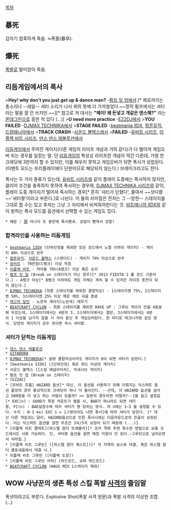 [[목차]]

== 暴死 ==
갑자기 참혹하게 죽음. ≒폭졸(暴卒).

== 爆死 ==
[[폭발]]로 말미암아 죽음.

== 리듬게임에서의 폭사 ==
>'''Hey! why don't you just get up & dance man?''' -[[펌프 잇 업]]에서 [* 제로까지는 총소리나 --레알-- 셔터 소리가 나서 위의 뜻에 더 가까웠었다.~~정작 펌프에서는 셔터라는 말을 잘 안 쓰지만.~~][* 참고로 저 대사는 '''"헤이! 왜 돈넣고 개같은 댄스해?"''' 라는 [[몬데그린]]으로 흥한 적 있다 (...)]
>'''U need more practice''' -[[EZ2DJ]]에서
>'''YOU FAILED''' -[[DJMAX TECHNIKA]]에서
>'''STAGE FAILED''' -[[beatmania IIDX]], [[팝픈뮤직]], [[드럼매니아]]에서
>'''TRACK CRASH''' -[[사운드 볼텍스]]에서
>'''FAILED''' -[[유비트 시리즈]], [[리플렉 비트 시리즈]], [[댄스 댄스 레볼루션]]에서

[[리듬게임]]에서 주어진 게이지(다른 게임의 라이프 개념과 거의 같다)가 다 떨어져 게임오버 되는 경우를 일컫는 말. 단 [[리듬게임]]의 특성상 라이프란 개념이 약간 다른데, 가령 한 크레딧에 3판까지 할 수 있지만, 이를 채우지 못하고 게임오버가 되면 폭사가 성립된다.(이벤트 모드는 프리플레이에다 단판이므로 해당되지 않는다.) 브레이크라고도 한다.

폭사는 두 가지 종류가 있는데, [[유비트 시리즈]]와 같이 플레이 도중에는 폭사하지 않지만, 클리어 조건을 충족하지 못하여 폭사하는 경우와, [[DJMAX TECHNIKA 시리즈]]와 같이, 플레이 도중 게이지가 떨어져 즉사하는 경우[* 흔히 '셔터가 닫혔다', 줄여서 ~~샷다꽝~~'셔터쾅'이라고 부른다.]로 나뉜다. 이 둘의 차이점은 전자는 그 --망한-- 스테이지를 그대로 할 수는 있고 후자는 그냥 그 자리에서 비켜줘야한다는 것. [[비트매니아 IIDX]]와 같이 원하는 폭사 모드를 옵션에서 선택할 수 있는 게임도 있다.

 * 예문 : [[冥]] 어나더 또 중반에 폭사했네. 성질이 뻗쳐서 정말!

=== 합격라인을 사용하는 리듬게임 ===
 * [[beatmania IIDX]] (단위인정을 제외한 모든 모드에서 노멀 이하의 게이지) - 게이지 80% 이상으로 완주
 * [[팝픈뮤직]], [[사운드 볼텍스]] (스탠다드) - 게이지 70% 이상으로 완주
 * [[유비트]] - 70만점(C랭크) 이상 득점
 * [[리플렉 비트]] - 처리율 70%(A랭크) 이상 혹은 승리
 * [[펌프 잇 업]] (Break on 스테이지가 아닌 경우)[* 2013 FIESTA 2 풀 모드 기준이다.] - A랭크 이상[* B랭크 이하여도 게임 자체는 계속 할 수 있지만 라이프 충전이 되지 않는다.]
 * [[DJMAX TECHNIKA]] (최종 스테이지를 제외한 클럽믹싱) - 1스테이지엔 75%, 2스테이지엔 50%, 3스테이지엔 25% 이상 채운 채로 곡을 종료
 * [[태고의 달인]] - 노르마 게이지(노란색) 채우기
 * [[BEATCRAFT CYCLON]] - 최종 스테이지를 제외한 RAVE UP : 그루브 게이지 칸을 4등분해 두었는데, 1스테이지에서는 4분의 3, 2스테이지에서는 절반, 3스테이지에서는 4분의 1 이상을 남기지 않을 시 곡이 끝난 후 게임오버된다. 한 마디로 테크니카랑 같은 방식. 당연히 게이지가 모두 깎이면 즉시 셔터쾅.

=== 셔터가 닫히는 리듬게임 ===
 * [[댄스 댄스 레볼루션]]
 * [[GITADORA]]
 * [[DJMAX TECHNIKA]][* 설령 클럽믹싱이라도 게이지가 0이 되면 셔터가 닫힌다.]
 * [beatmania IIDX] ([단위인정] 혹은 하드 이상의 게이지)
 * 사운드 볼텍스 ([스킬 애널라이저], 익세시브 게이지)
 * 펌프 잇 업 (Break on 스테이지)
 * [EZ2AC]
 * [유비트 프롭] HAZARD 옵션[* 대신, 이 옵션을 사용하기 위해 이뤄지는 익스퍼트 옵션 활성의 경우 통상적으로 크레딧이 하나 더 들어간다. --근데, 이 HAZARD 옵션을 걸자고 500원을 더 넣고 하는 사람이 있을까? << 일본의 경우라면 어떨까?--]을 걸고 설정값[* EXC(n) : GOOD가 특정 카운트가 됐을 시, BAD가 하나라도 되면 셔터쾅, FC(n) : BAD설정수에 따라 셔터가 쾅 닫히는 방식. 저 n에는 1~3 을 설정할 수 있다. 수치 : N-1 ex) EXC 1 = 1그렛이라도 나면 폭사]에 따라 셔터가 닫힌다. [* 대신 다른 게임과는 달리, HAZARD옵션으로 인한 폭사시에는 다음라운드로의 진출이 보장된다. 이는 익스퍼트 옵션을 걸면 무조건 3곡/5곡 보장이 되기 때문에 (...)]
 * [리플렉 비트 콜레트](파스텔 원더 트래블러)[* 조커 격파 후엔 특수한 방법으로 보통 모드에서도 사용 가능하다. 단, 셔터쾅 옵션을 걸면 매칭 지원이 안 된다.:그루빈으로 넘어오면서 사라짐.]
 * [리플렉 비트 그루빈] ([파스텔 원더 퀘스트])[* 각 지역의 보스와 대결, 혹은 파스텔 원더 콜로세움에서 대결 시.]
 * 리플렉 비트 그루빈 ([리플렉 도장])
 * [리플렉 비트 그루빈 어퍼] (하드모드, 슈퍼 하드모드)
 * [[BEATCRAFT CYCLON]] (HAUS MIX 1스테이지 제외)

== WOW 사냥꾼의 생존 특성 스킬 폭발 [[사격]]의 줄임말 ==
폭샷이라고도 부른다. Explosive Shot(폭발 사격 원문)과 폭발 사격의 이상한 조합.(...)
